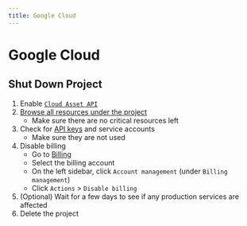 ```yaml
---
title: Google Cloud
---
```



# <Icon icon="logos:google-cloud" inline={true} /> Google Cloud

## Shut Down Project

1. Enable [`Cloud Asset API`](https://console.cloud.google.com/flows/enableapi?apiid=cloudasset.googleapis.com&redirect=https://console.cloud.google.com/iam-admin/asset-inventory/resources)
2. [Browse all resources under the project](https://console.cloud.google.com/iam-admin/asset-inventory/resources)
   - Make sure there are no critical resources left
3. Check for [API keys](https://console.cloud.google.com/apis/credentials) and service accounts
   - Make sure they are not used
4. Disable billing
   - Go to [Billing](https://console.cloud.google.com/billing)
   - Select the billing account
   - On the left sidebar, click `Account management` (under `Billing management`)
   - Click `Actions` > `Disable billing`
5. (Optional) Wait for a few days to see if any production services are affected
6. Delete the project
